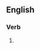 ==English==

===Verb===
{{head|en|present participle}}

# {{present participle of|periclitate|lang=en|nocat=1}}